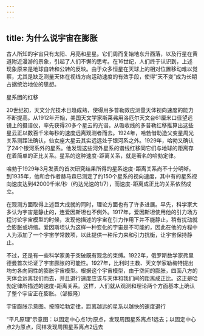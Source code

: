 ```yaml
---
---
---
```

title: 为什么说宇宙在膨胀
---




古人所知的宇宙只有太阳、月亮和星星。它们周而复始地东升西落，以及行星在黄道附近漫游的景象，引起了人们不懈的思考。在16世纪，人们终于认识到，上述现象原来是地球自转和公转的反映。由于众多恒星在天球上的相对位置移动难以觉察，尤其是缺乏测量天体在视线方向运动速度的有效手段，使得“天不变”成为长期占据统治地位的思想。

星系团的红移



20世纪初，天文分光技术日趋成熟，使得用多普勒效应测量天体视向速度的能力不断提高。从1912年开始，美国天文学家斯莱弗用洛厄尔天文台61厘米口径望远镜上的摄谱仪，率先获得20多个星云的光谱。从吸收线的多普勒红移推算出这些星云正以数百千米每秒的速度远离观测者而去。1924年，哈勃借助造父变星周光关系测距法确认，仙女座大星云其实远远处于银河系之外。1929年，哈勃又确认了24个银河系外的星系。他发现这些河外星系的谱线红移同它们与地球的距离存在着简单的正比关系。星系的这种速度-距离关系，就是著名的哈勃定律。

哈勃于1929年3月发表的首次研究结果所得的星系速度-距离关系尚不十分明晰。到1935年，他和合作者赫马森已测定了约150个星系的视向速度，其中有的星系视向速度达到42000千米/秒（约达光速的1/7），而速度-距离成正比的关系依然成立。

在观测方面取得上述巨大成就的同时，理论方面也有了许多进展。早先，科学家大多认为宇宙是静止的，连爱因斯坦也不例外。1917年，爱因斯坦使用他的引力场方程讨论宇宙模型的时候，发现他描述的宇宙在引力作用下并不能静止，稍有扰动就会膨胀或坍缩。爱因斯坦认为这样一种变化的宇宙是不可能的，因此在他的方程中人为添加了一个宇宙学常数项，以此提供一种斥力来和引力抗衡，让宇宙保持静止。

不过，还是有一些科学家勇于突破既有观念的束缚。1922年，俄罗斯数学家弗里德曼首次论证了宇宙膨胀的可能性。1927年，比利时主教、天文学家勒梅特提出均匀各向同性的膨胀宇宙模型。根据这个宇宙模型，由于空间的膨胀，四面八方的天体会远离我们而去，并且退行速度应该与天体和我们间的距离成正比。这正是哈勃定律所描述的速度-距离关系。这样，人们就从观测和理论两个方面基本上确认了整个宇宙正在膨胀。（邹振隆）

宇宙膨胀示意图。按照哈勃定律，距离越远的星系以越快的速度退行



“平凡原理”示意图：以固定中心点1为原点，发现周围星系离点1远去；以固定中心点2为原点，同样发现周围星系离点2远去